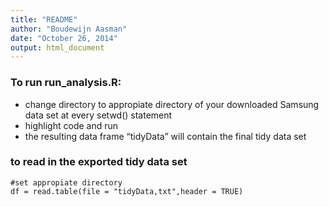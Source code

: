 ```yaml
---
title: "README"
author: "Boudewijn Aasman"
date: "October 26, 2014"
output: html_document
---
```


### To run run_analysis.R:

- change directory to appropiate directory of your downloaded Samsung data set at every setwd() statement
- highlight code and run
- the resulting data frame "tidyData" will contain the final tidy data set

### to read in the exported tidy data set

```
#set appropiate directory
df = read.table(file = "tidyData,txt",header = TRUE)
```
